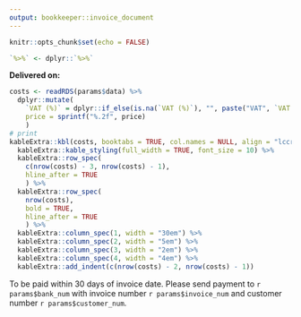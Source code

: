 ```yaml
---
output: bookkeeper::invoice_document
---
```


```r
knitr::opts_chunk$set(echo = FALSE)
```


```r
`%>%` <- dplyr::`%>%`
```


**Delivered on:** 


```r
costs <- readRDS(params$data) %>% 
  dplyr::mutate(
    `VAT (%)` = dplyr::if_else(is.na(`VAT (%)`), "", paste("VAT", `VAT (%)`, "%")),
    price = sprintf("%.2f", price)
    )
# print
kableExtra::kbl(costs, booktabs = TRUE, col.names = NULL, align = "lccr") %>% 
  kableExtra::kable_styling(full_width = TRUE, font_size = 10) %>% 
  kableExtra::row_spec(
    c(nrow(costs) - 3, nrow(costs) - 1),
    hline_after = TRUE
    ) %>%
  kableExtra::row_spec(
    nrow(costs),
    bold = TRUE,
    hline_after = TRUE
    ) %>% 
  kableExtra::column_spec(1, width = "30em") %>%
  kableExtra::column_spec(2, width = "5em") %>% 
  kableExtra::column_spec(3, width = "2em") %>% 
  kableExtra::column_spec(4, width = "4em") %>%
  kableExtra::add_indent(c(nrow(costs) - 2, nrow(costs) - 1))
```

\vspace{3em}

To be paid within 30 days of invoice date. Please send payment to `r params$bank_num` with invoice number `r params$invoice_num` and customer number `r params$customer_num`.

